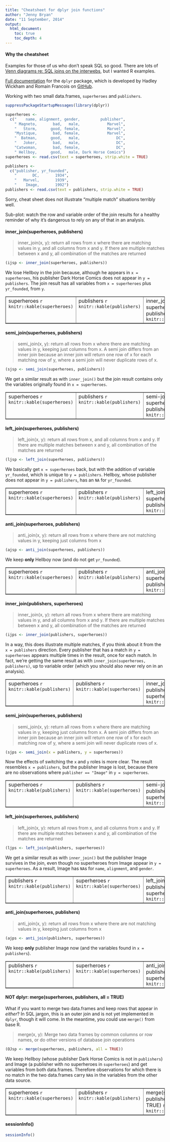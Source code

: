 ```yaml
---
title: "Cheatsheet for dplyr join functions"
author: "Jenny Bryan"
date: "11 September, 2014"
output:
  html_document:
    toc: true
    toc_depth: 4
---
```


#### Why the cheatsheet

Examples for those of us who don't speak SQL so good. There are lots of [Venn diagrams re: SQL joins on the interwebs](http://images.google.com/images?q=sql+join), but I wanted R examples.

[Full documentation](http://www.rdocumentation.org/packages/dplyr) for the `dplyr` package, which is developed by Hadley Wickham and Romain Francois on [GitHub](https://github.com/hadley/dplyr).

Working with two small data.frames, `superheroes` and `publishers`.

```r
suppressPackageStartupMessages(library(dplyr))

superheroes <-
  c("    name, alignment, gender,         publisher",
    " Magneto,       bad,   male,            Marvel",
    "   Storm,      good, female,            Marvel",
    "Mystique,       bad, female,            Marvel",
    "  Batman,      good,   male,                DC",
    "   Joker,       bad,   male,                DC",
    "Catwoman,       bad, female,                DC",
    " Hellboy,      good,   male, Dark Horse Comics")
superheroes <- read.csv(text = superheroes, strip.white = TRUE)

publishers <- 
  c("publisher, yr_founded",
    "       DC,       1934",
    "   Marvel,       1939",
    "    Image,       1992")
publishers <- read.csv(text = publishers, strip.white = TRUE)
```

Sorry, cheat sheet does not illustrate "multiple match" situations terribly well.

Sub-plot: watch the row and variable order of the join results for a healthy reminder of why it's dangerous to rely on any of that in an analysis.

#### inner_join(superheroes, publishers)

> inner_join(x, y): return all rows from x where there are matching values in y, and all columns from x and y. If there are multiple matches between x and y, all combination of the matches are returned

```r
(ijsp <- inner_join(superheroes, publishers))
```

We lose Hellboy in the join because, although he appears in `x = superheroes`, his publisher Dark Horse Comics does not appear in `y = publishers`. The join result has all variables from `x = superheroes` plus `yr_founded`, from `y`.

<table border = 1>
<tr>
<td valign="top">
  superheroes
  ```r
  knitr::kable(superheroes)
  ```
</td>
<td valign="top">
  publishers
  ```r
  knitr::kable(publishers)
  ```
</td>
<td valign="top">
  inner_join(x = superheroes, y = publishers)
  ```r
  knitr::kable(ijsp)
  ```
</td>
</tr>
</table>
  
#### semi_join(superheroes, publishers)

> semi_join(x, y): return all rows from x where there are matching values in y, keeping just columns from x. A semi join differs from an inner join because an inner join will return one row of x for each matching row of y, where a semi join will never duplicate rows of x.

```r
(sjsp <- semi_join(superheroes, publishers))
```

We get a similar result as with `inner_join()` but the join result contains only the variables originally found in `x = superheroes`.

<table border = 1>
  <tr>
  <td valign="top">
  superheroes
  ```r
  knitr::kable(superheroes)
  ```
</td>
  <td valign="top">
  publishers
  ```r
  knitr::kable(publishers)
  ```
</td>
  <td valign="top">
  semi-join(x = superheroes, y = publishers)
  ```r
  knitr::kable(sjsp)
  ```
</td>
</tr>
</table>

#### left_join(superheroes, publishers)

> left_join(x, y): return all rows from x, and all columns from x and y. If there are multiple matches between x and y, all combination of the matches are returned

```r
(ljsp <- left_join(superheroes, publishers))
```

We basically get `x = superheroes` back, but with the addition of variable `yr_founded`, which is unique to `y = publishers`. Hellboy, whose publisher does not appear in `y = publishers`, has an `NA` for `yr_founded`.

<table border = 1>
  <tr>
  <td valign="top">
  superheroes
  ```r
  knitr::kable(superheroes)
  ```
</td>
  <td valign="top">
  publishers
  ```r
  knitr::kable(publishers)
  ```
</td>
  <td valign="top">
  left_join(x = superheroes, y = publishers)
  ```r
  knitr::kable(ljsp)
  ```
</td>
</tr>
</table>

#### anti_join(superheroes, publishers)

> anti_join(x, y): return all rows from x where there are not matching values in y, keeping just columns from x

```r
(ajsp <- anti_join(superheroes, publishers))
```

We keep __only__ Hellboy now (and do not get `yr_founded`).

<table border = 1>
  <tr>
  <td valign="top">
  superheroes
  ```r
  knitr::kable(superheroes)
  ```
</td>
  <td valign="top">
  publishers
  ```r
  knitr::kable(publishers)
  ```
</td>
  <td valign="top">
  anti_join(x = superheroes, y = publishers)
  ```r
  knitr::kable(ajsp)
  ```
</td>
</tr>
</table>

#### inner_join(publishers, superheroes)

> inner_join(x, y): return all rows from x where there are matching values in y, and all columns from x and y. If there are multiple matches between x and y, all combination of the matches are returned

```r
(ijps <- inner_join(publishers, superheroes))
```

In a way, this does illustrate multiple matches, if you think about it from the `x = publishers` direction. Every publisher that has a match in `y = superheroes` appears multiple times in the result, once for each match. In fact, we're getting the same result as with `inner_join(superheroes, publishers)`, up to variable order (which you should also never rely on in an analysis).

<table border = 1>
<tr>
<td valign="top">
  superheroes
  ```r
  knitr::kable(publishers)
  ```
</td>
<td valign="top">
  publishers
  ```r
  knitr::kable(superheroes)
  ```
</td>
<td valign="top">
  inner_join(x = publishers, y = superheroes)
  ```r
  knitr::kable(ijps)
  ```
</td>
</tr>
</table>
  
#### semi_join(superheroes, publishers)

> semi_join(x, y): return all rows from x where there are matching values in y, keeping just columns from x. A semi join differs from an inner join because an inner join will return one row of x for each matching row of y, where a semi join will never duplicate rows of x.

```r
(sjps <- semi_join(x = publishers, y = superheroes))
```

Now the effects of switching the `x` and `y` roles is more clear. The result resembles `x = publishers`, but the publisher Image is lost, because there are no observations where `publisher == "Image"` in `y = superheroes`.

<table border = 1>
  <tr>
  <td valign="top">
  superheroes
  ```r
  knitr::kable(publishers)
  ```
</td>
  <td valign="top">
  publishers
  ```r
  knitr::kable(superheroes)
  ```
</td>
  <td valign="top">
  semi-join(x = publishers, y = superheroes)
  ```r
  knitr::kable(sjps)
  ```
</td>
</tr>
</table>

#### left_join(superheroes, publishers)

> left_join(x, y): return all rows from x, and all columns from x and y. If there are multiple matches between x and y, all combination of the matches are returned

```r
(ljps <- left_join(publishers, superheroes))
```

We get a similar result as with `inner_join()` but the publisher Image survives in the join, even though no superheroes from Image appear in `y = superheroes`. As a result, Image has `NA`s for `name`, `alignment`, and `gender`.

<table border = 1>
  <tr>
  <td valign="top">
  publishers
  ```r
  knitr::kable(publishers)
  ```
</td>
  <td valign="top">
  superheroes
  ```r
  knitr::kable(superheroes)
  ```
</td>
  <td valign="top">
  left_join(x = publishers, y = superheroes)
  ```r
  knitr::kable(ljps)
  ```
</td>
</tr>
</table>

#### anti_join(superheroes, publishers)

> anti_join(x, y): return all rows from x where there are not matching values in y, keeping just columns from x

```r
(ajps <- anti_join(publishers, superheroes))
```

We keep __only__ publisher Image now (and the variables found in `x = publishers`).

<table border = 1>
  <tr>
  <td valign="top">
  publishers
  ```r
  knitr::kable(publishers)
  ```
</td>
  <td valign="top">
  superheroes
  ```r
  knitr::kable(superheroes)
  ```
</td>
  <td valign="top">
  anti_join(x = publishers, y = superheroes)
  ```r
  knitr::kable(ajps)
  ```
</td>
</tr>
</table>

#### NOT dplyr: merge(superheroes, publishers, all = TRUE)

What if you want to merge two data.frames and keep rows that appear in *either*? In SQL jargon, this is an outer join and is not yet implemented in `dplyr`, though it will come. In the meantime, you could use `merge()` from base R.

> merge(x, y): Merge two data frames by common columns or row names, or do other versions of database join operations

```r
(OJsp <- merge(superheroes, publishers, all = TRUE))
```

We keep Hellboy (whose publisher Dark Horse Comics is not in `publishers`) and Image (a publisher with no superheroes in `superheroes`) and get variables from both data.frames. Therefore observations for which there is no match in the two data.frames carry `NA`s in the variables from the other data source.

<table border = 1>
  <tr>
  <td valign="top">
  superheroes
  ```r
  knitr::kable(superheroes)
  ```
</td>
  <td valign="top">
  publishers
  ```r
  knitr::kable(publishers)
  ```
</td>
  <td valign="top">
  merge(superheroes, publishers, all = TRUE)
  ```r
  knitr::kable(OJsp)
  ```
</td>
</tr>
</table>

#### sessionInfo()

```r
sessionInfo()
```

